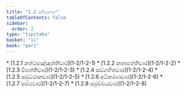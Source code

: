```yaml
---
title: "1.2 දුතියභාග"
tableOfContents: false
sidebar:
  order: 2
type: "tipitaka"
basket: "vi"
book: "pari"
---
```



<DynamicBreadcrumb />



<TableOfContents book="pari" section="1.2">
* [1.2.1 කත්ථපඤ්ඤත්තිවාර](1-2/1-2-1)
* [1.2.2 කතාපත්තිවාර](1-2/1-2-2)
* [1.2.3 විපත්තිවාර](1-2/1-2-3)
* [1.2.4 සඞ්ගහිතවාර](1-2/1-2-4)
* [1.2.5 සමුට්ඨානවාර](1-2/1-2-5)
* [1.2.6 අධිකරණවාර](1-2/1-2-6)
* [1.2.7 සමථවාර](1-2/1-2-7)
* [1.2.8 සමුච්චයවාර](1-2/1-2-8)
</TableOfContents>